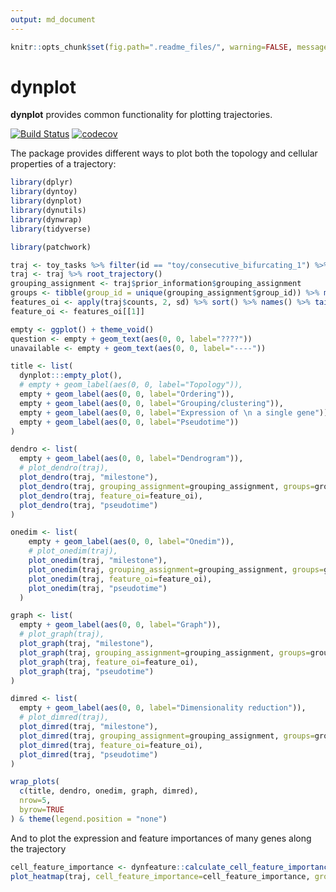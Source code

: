 ```yaml
---
output: md_document
---
```


<!-- README.md is generated from README.Rmd. Please edit that file -->

```r
knitr::opts_chunk$set(fig.path=".readme_files/", warning=FALSE, message=FALSE, error=FALSE, echo = TRUE)
```

# dynplot

**dynplot** provides common functionality for plotting trajectories.

[![Build Status](https://travis-ci.org/dynverse/dynplot.svg)](https://travis-ci.org/dynverse/dynplot)
[![codecov](https://codecov.io/gh/dynverse/dynplot/branch/master/graph/badge.svg)](https://codecov.io/gh/dynverse/dynplot)

The package provides different ways to plot both the topology and cellular properties of a trajectory:

```r
library(dplyr)
library(dyntoy)
library(dynplot)
library(dynutils)
library(dynwrap)
library(tidyverse)

library(patchwork)

traj <- toy_tasks %>% filter(id == "toy/consecutive_bifurcating_1") %>% extract_row_to_list(1)
traj <- traj %>% root_trajectory()
grouping_assignment <- traj$prior_information$grouping_assignment
groups <- tibble(group_id = unique(grouping_assignment$group_id)) %>% mutate(color=dynplot:::milestone_palette_list$auto(n()))
features_oi <- apply(traj$counts, 2, sd) %>% sort() %>% names() %>% tail(10)
feature_oi <- features_oi[[1]]
```


```r
empty <- ggplot() + theme_void()
question <- empty + geom_text(aes(0, 0, label="????"))
unavailable <- empty + geom_text(aes(0, 0, label="----"))

title <- list(
  dynplot:::empty_plot(), 
  # empty + geom_label(aes(0, 0, label="Topology")),
  empty + geom_label(aes(0, 0, label="Ordering")),
  empty + geom_label(aes(0, 0, label="Grouping/clustering")),
  empty + geom_label(aes(0, 0, label="Expression of \n a single gene")), 
  empty + geom_label(aes(0, 0, label="Pseudotime"))
)

dendro <- list(
  empty + geom_label(aes(0, 0, label="Dendrogram")),
  # plot_dendro(traj),
  plot_dendro(traj, "milestone"),
  plot_dendro(traj, grouping_assignment=grouping_assignment, groups=groups),
  plot_dendro(traj, feature_oi=feature_oi),
  plot_dendro(traj, "pseudotime")
)

onedim <- list(
    empty + geom_label(aes(0, 0, label="Onedim")),
    # plot_onedim(traj),
    plot_onedim(traj, "milestone"),
    plot_onedim(traj, grouping_assignment=grouping_assignment, groups=groups),
    plot_onedim(traj, feature_oi=feature_oi),
    plot_onedim(traj, "pseudotime")
  )

graph <- list(
  empty + geom_label(aes(0, 0, label="Graph")),
  # plot_graph(traj),
  plot_graph(traj, "milestone"),
  plot_graph(traj, grouping_assignment=grouping_assignment, groups=groups),
  plot_graph(traj, feature_oi=feature_oi),
  plot_graph(traj, "pseudotime")
)

dimred <- list(
  empty + geom_label(aes(0, 0, label="Dimensionality reduction")),
  # plot_dimred(traj),
  plot_dimred(traj, "milestone"),
  plot_dimred(traj, grouping_assignment=grouping_assignment, groups=groups),
  plot_dimred(traj, feature_oi=feature_oi),
  plot_dimred(traj, "pseudotime")
)

wrap_plots(
  c(title, dendro, onedim, graph, dimred),
  nrow=5,
  byrow=TRUE
) & theme(legend.position = "none")

```


And to plot the expression and feature importances of many genes along the trajectory

```r
cell_feature_importance <- dynfeature::calculate_cell_feature_importance(traj %>% dynwrap::add_waypoints_to_wrapper())
plot_heatmap(traj, cell_feature_importance=cell_feature_importance, grouping_assignment = traj$prior_information$grouping_assignment)
```

